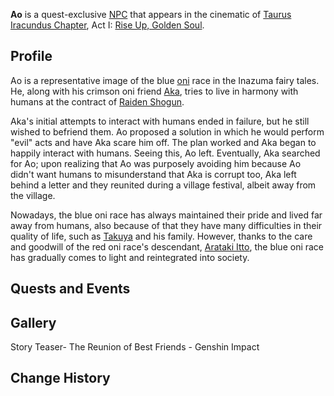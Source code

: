 {{Character Infobox
|name             = Ao
|image            = NPC Ao.png
|region           = Inazuma
|affiliation      = Oni
|type             = Historical
}}

'''Ao''' is a quest-exclusive [[NPCs|NPC]] that appears in the cinematic of [[Taurus Iracundus Chapter]], Act I: [[Rise Up, Golden Soul]].

==Profile==
Ao is a representative image of the blue [[oni]] race in the Inazuma fairy tales. He, along with his crimson oni friend [[Aka]], tries to live in harmony with humans at the contract of [[Raiden Shogun]].

Aka's initial attempts to interact with humans ended in failure, but he still wished to befriend them. Ao proposed a solution in which he would perform "evil" acts and have Aka scare him off. The plan worked and Aka began to happily interact with humans. Seeing this, Ao left. Eventually, Aka searched for Ao; upon realizing that Ao was purposely avoiding him because Ao didn't want humans to misunderstand that Aka is corrupt too, Aka left behind a letter and they reunited during a village festival, albeit away from the village.

Nowadays, the blue oni race has always maintained their pride and lived far away from humans, also because of that they have many difficulties in their quality of life, such as [[Takuya]] and his family. However, thanks to the care and goodwill of the red oni race's descendant, [[Arataki Itto]], the blue oni race has gradually comes to light and reintegrated into society.

==Quests and Events==
{{Quest Appearances
|The Oni's Evil = cinematic
|The Oni's Pride = cinematic
}}

==Gallery==
<gallery hideaddbutton="true" captionalign="center">
Story Teaser- The Reunion of Best Friends - Genshin Impact
</gallery>

==Change History==
{{Change History|2.3}}